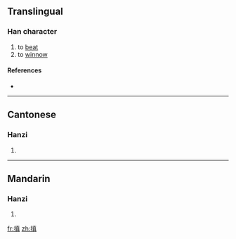 ==Translingual==

===Han character===
{{Han char|rn=64|rad=手|as=10|sn=13|four=5408<sub>1</sub>|canj=手十月金 (QJBC)}}

# to [[beat]]
# to [[winnow]]

====References====
* {{Han ref|kx=0448.230|dkj=12526|hdz=31929.060|uh=6437|ud=25655|bh=DDA7|bd=56743}}

----

==Cantonese==

===Hanzi===
{{yue-hanzi|jyut=}}

# {{defn|Cantonese|sort=手10}}

----

==Mandarin==

===Hanzi===
{{cmn-hanzi|pin=[[shēn]] ([[shen1]]), [[tián]] ([[tian2]])|wg=shen<sup>1</sup>, t'ien<sup>2</sup>}}

# {{defn|Mandarin|sort=手10}}

[[fr:搷]]
[[zh:搷]]